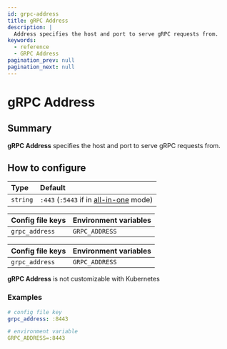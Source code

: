 ```yaml
---
id: grpc-address
title: gRPC Address
description: |
  Address specifies the host and port to serve gRPC requests from.
keywords:
  - reference
  - GRPC Address
pagination_prev: null
pagination_next: null
---
```



# gRPC Address

## Summary

**gRPC Address** specifies the host and port to serve gRPC requests from.

## How to configure

| **Type** | **Default** |
| :--- | :--- |
| `string` | `:443` (`:5443` if in [all-in-one](/docs/internals/configuration#all-in-one-vs-split-service-mode) mode) |

<Tabs>
<TabItem value="Core" label="Core">

| **Config file keys** | **Environment variables** |
| :--- | :--- |
| `grpc_address` | `GRPC_ADDRESS` |

</TabItem>
<TabItem value="Enterprise" label="Enterprise">

| **Config file keys** | **Environment variables** |
| :--- | :--- |
| `grpc_address` | `GRPC_ADDRESS` |

</TabItem>
<TabItem value="Kubernetes" label="Kubernetes">

**gRPC Address** is not customizable with Kubernetes

</TabItem>
</Tabs>

### Examples

```yaml
# config file key
grpc_address: :8443

# environment variable
GRPC_ADDRESS=:8443
```
